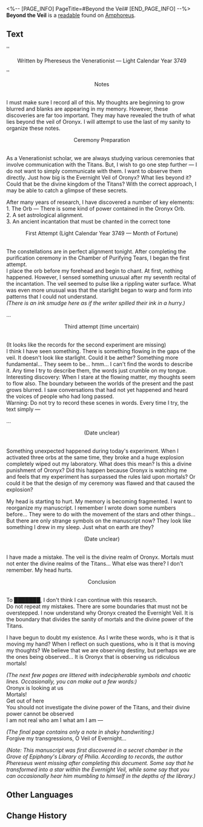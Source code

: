<%-- [PAGE_INFO]
PageTitle=#Beyond the Veil#
[END_PAGE_INFO] --%>
{{Readable Infobox
|id           = 484
|partIds      = 190797
|title        = 
|image        = Item Beyond the Veil.png
|world        = Amphoreus
|parts        = 1
|author       = <!--to be added-->
|description  = Handwritten notes by the Venerationist Phereseus. He records their epiphanies gained from observing the Evernight Veil. Later research suggests that this was his last work before his disappearance.
|part1        = Beyond the Veil
|source1      = {{cx|Source missing}}
|characters   = Oronyx
|factions     = 
}}
'''Beyond the Veil''' is a [[readable]] found on [[Amphoreus]].
<!--
==Location==
{{Map Embed|<map name>|<marker id>}}
-->
==Text==
''<div align="center">Written by Phereseus the Venerationist &mdash; Light Calendar Year 3749</div>''

<div align="center">Notes</div><br />I must make sure I record all of this. My thoughts are beginning to grow blurred and blanks are appearing in my memory. However, these discoveries are far too important. They may have revealed the truth of what lies beyond the veil of Oronyx. I will attempt to use the last of my sanity to organize these notes.

<div align="center">Ceremony Preparation</div><br />As a Venerationist scholar, we are always studying various ceremonies that involve communication with the Titans. But, I wish to go one step further &mdash; I do not want to simply communicate with them. I want to observe them directly. Just how big is the Evernight Veil of Oronyx? What lies beyond it? Could that be the divine kingdom of the Titans? With the correct approach, I may be able to catch a glimpse of these secrets.

After many years of research, I have discovered a number of key elements:<br />
1. The Orb &mdash; There is some kind of power contained in the Oronyx Orb.<br />
2. A set astrological alignment.<br />
3. An ancient incantation that must be chanted in the correct tone

<div align="center">First Attempt (Light Calendar Year 3749 &mdash; Month of Fortune)</div><br />The constellations are in perfect alignment tonight. After completing the purification ceremony in the Chamber of Purifying Tears, I began the first attempt.<br />
I place the orb before my forehead and begin to chant. At first, nothing happened. However, I sensed something unusual after my seventh recital of the incantation. The veil seemed to pulse like a rippling water surface. What was even more unusual was that the starlight began to warp and form into patterns that I could not understand.<br />
''(There is an ink smudge here as if the writer spilled their ink in a hurry.)''

...

<div align="center">Third attempt (time uncertain)</div><br />(It looks like the records for the second experiment are missing)<br />
I think I have seen something. There is something flowing in the gaps of the veil. It doesn't look like starlight. Could it be aether? Something more fundamental... They seem to be... hmm... I can't find the words to describe it. Any time I try to describe them, the words just crumble on my tongue.<br />
Interesting discovery: When I stare at the flowing matter, my thoughts seem to flow also. The boundary between the worlds of the present and the past grows blurred. I saw conversations that had not yet happened and heard the voices of people who had long passed.<br />
Warning: Do not try to record these scenes in words. Every time I try, the text simply &mdash;

...

<div align="center">(Date unclear)</div><br />Something unexpected happened during today's experiment. When I activated three orbs at the same time, they broke and a huge explosion completely wiped out my laboratory. What does this mean? Is this a divine punishment of Oronyx? Did this happen because Oronyx is watching me and feels that my experiment has surpassed the rules laid upon mortals? Or could it be that the design of my ceremony was flawed and that caused the explosion?

My head is starting to hurt. My memory is becoming fragmented. I want to reorganize my manuscript. I remember I wrote down some numbers before... They were to do with the movement of the stars and other things... But there are only strange symbols on the manuscript now? They look like something I drew in my sleep. Just what on earth are they?

<div align="center">(Date unclear)</div><br />I have made a mistake. The veil is the divine realm of Oronyx. Mortals must not enter the divine realms of the Titans... What else was there? I don't remember. My head hurts.

<div align="center">Conclusion</div><br />To ███████, I don't think I can continue with this research.<br />
Do not repeat my mistakes. There are some boundaries that must not be overstepped. I now understand why Oronyx created the Evernight Veil. It is the boundary that divides the sanity of mortals and the divine power of the Titans.

I have begun to doubt my existence. As I write these words, who is it that is moving my hand? When I reflect on such questions, who is it that is moving my thoughts? We believe that we are observing destiny, but perhaps we are the ones being observed... It is Oronyx that is observing us ridiculous mortals!

''(The next few pages are littered with indecipherable symbols and chaotic lines. Occasionally, you can make out a few words:)''<br />
Oronyx is looking at us<br />
Mortals!<br />
Get out of here<br />
You should not investigate the divine power of the Titans, and their divine power cannot be observed<br />
I am not real who am I what am I am &mdash;

''(The final page contains only a note in shaky handwriting:)''<br />
Forgive my transgressions, O Veil of Evernight...

''(Note: This manuscript was first discovered in a secret chamber in the Grove of Epiphany's Library of Philia. According to records, the author Phereseus went missing after completing this document. Some say that he transformed into a star within the Evernight Veil, while some say that you can occasionally hear him mumbling to himself in the depths of the library.)''

<!--
==Trivia==
* 
-->
==Other Languages==
{{Other Languages
|en   = Beyond the Veil
|zhs  = 帷幕之外
|zht  = 帷幕之外
|ja   = 帳の外
|ko   = 장막 너머
|es   = Al otro lado del velo
|fr   = Au-delà du voile
|ru   = За Покровом
|th   = นอกเหนือม่าน
|vi   = Bên Ngoài Tấm Màn
|de   = Jenseits des Schleiers
|id   = Di Luar Tirai
|pt   = Além do Véu
}}

==Change History==
{{Change History|3.1}}